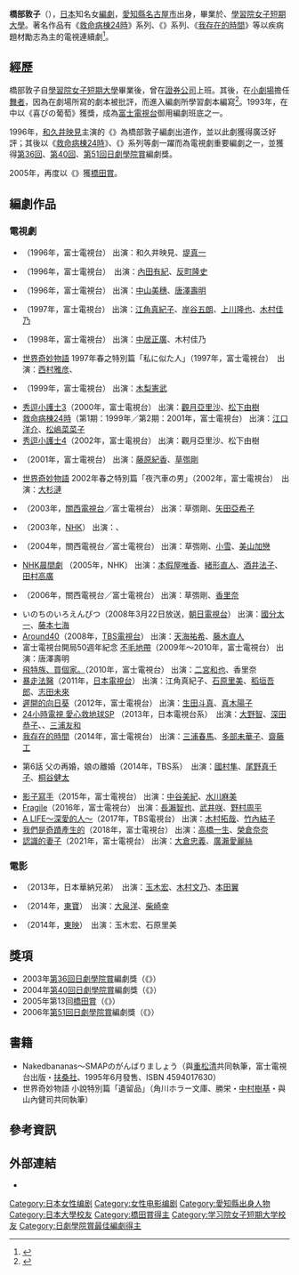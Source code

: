 {{noteTA
|G1=JP Show
}}
{{藝人
| 姓名 = 橋部敦子
| 類型 = 编剧
| 圖片 = 
| 圖片尺寸 = 
| 圖片簡介 = 
| 原名 = 
| 外文名 = 
| 外文 = 
| 羅馬拼音 = Hashibe Atsuko
| 英文名 = 
| 綽號 =
| 其他藝名 = 
| 國籍 = [[日本|日本]]
| 民族 = 
| 籍貫 = 
| 出生日期 = {{bya|1966}}
| 出生地點 = [[日本|日本]][[愛知縣|愛知縣]][[名古屋市|名古屋市]]
| 逝世日期 =  
| 逝世地點 = 
| 職業 = 编剧
| 語言 = [[日语|日语]]
| 教育程度 = [[學習院女子短期大學|學習院女子短期大學]]
| 配偶 =  
| 音樂類型 = 
| 演奏樂器 = 
| 出身地 = 
| 出道作 = 1996年《{{link-ja|天使之愛|ピュア (テレビドラマ)}}》
| 出道日期 = {{start date and age|1996}}
| 代表作 = 1999年《[[救命病棟24時|救命病棟24時]]》<br>2003年《{{link-ja|我的生存之道|僕の生きる道}}》<br>2004年《{{link-ja|我和她和她的生存之道|僕と彼女と彼女の生きる道}}》<br>2006年《{{link-ja|我的人生路|僕の歩く道}}》
| 活躍年代 = 
| 唱片公司 = 
| 經紀公司 =
| 網站 = 
| 相關團體 = 
| 獎項 = 
| IMDb = 
| 現任成員 = 
| 過往成員 = 
}}
'''橋部敦子'''（{{bd|1966年||catIdx=Hashibe Atsuko}}），[[日本|日本]]知名女[[編劇|編劇]]，[[愛知縣|愛知縣]][[名古屋市|名古屋市]]出身，畢業於{{link-ja|名古屋市立櫻台高等學校|名古屋市立桜台高等学校}}、[[學習院女子短期大學|學習院女子短期大學]]。著名作品有《[[救命病棟24時|救命病棟24時]]》系列、《{{link-ja|我的生存之道|僕の生きる道}}》系列、《[[我存在的時間|我存在的時間]]》等以疾病題材勵志為主的電視連續劇<ref>{{Cite web |url=http://www.allcinema.net/prog/show_p.php?num_p=125989 |title=橋部敦子介紹 |access-date=2014-09-29 |archive-date=2019-09-01 |archive-url=https://web.archive.org/web/20190901165329/http://www.allcinema.net/prog/show_p.php?num_p=125989 |dead-url=no }}</ref>。

== 經歷 ==
橋部敦子自[[學習院女子短期大學|學習院女子短期大學]]畢業後，曾在[[證券公司|證券公司]]上班。其後，在[[小劇場|小劇場]]擔任[[舞者|舞者]]，因為在劇場所寫的劇本被批評，而進入編劇所學習劇本編寫<ref>{{Cite web |url=http://www.scenario.co.jp/ |title=シナリオ・センター |access-date=2014-09-29 |archive-date=2021-03-19 |archive-url=https://web.archive.org/web/20210319005711/https://www.scenario.co.jp/ |dead-url=no }}</ref>。1993年，在{{link-ja|富士電視台青年劇本大獎|フジテレビヤングシナリオ大賞}}中以《喜びの葡萄》獲獎，成為[[富士電視台|富士電視台]]御用編劇班底之一。

1996年，[[和久井映見|和久井映見]]主演的《{{link-ja|天使之愛|ピュア (テレビドラマ)}}》為橋部敦子編劇出道作，並以此劇獲得廣泛好評；其後以《[[救命病棟24時|救命病棟24時]]》、《{{link-ja|我的生存之道|僕の生きる道}}》系列等劇一躍而為電視劇重要編劇之一，並獲得[[第36回日劇學院賞|第36回]]、[[第40回日劇學院賞|第40回]]、[[第51回日劇學院賞|第51回]][[日劇學院賞|日劇學院賞]]編劇獎。

2005年，再度以《{{link-ja|我和她和她的生存之道|僕と彼女と彼女の生きる道}}》獲[[橋田賞|橋田賞]]。

== 編劇作品 ==
=== 電視劇 ===
*{{link-ja|天使之愛|ピュア (テレビドラマ)}}（1996年，富士電視台）  出演：和久井映見、[[堤真一|堤真一]]
*{{link-ja|請給我翅膀 (電視劇)|翼をください!|請給我翅膀}}（1996年，富士電視台）　出演：[[內田有紀|內田有紀]]、[[反町隆史|反町隆史]]
*{{link-ja|美味關係 (1996年日本電視劇)|おいしい関係#テレビドラマ（日本版）|美味關係}}（1996年，富士電視台）  出演：[[中山美穗|中山美穗]]、[[唐澤壽明|唐澤壽明]]
*{{link-ja|相愛月明時|月の輝く夜だから}}（1997年，富士電視台）  出演：[[江角真紀子|江角真紀子]]、[[岸谷五朗|岸谷五朗]]、[[上川隆也|上川隆也]]、[[木村佳乃|木村佳乃]]
*{{link-ja|手足情深 (電視劇)|ブラザーズ|手足情深}}（1998年，富士電視台）  出演：[[中居正廣|中居正廣]]、木村佳乃
*[[世界奇妙物語|世界奇妙物語]] 1997年春之特別篇「私に似た人」（1997年，富士電視台）　出演：[[西村雅彦|西村雅彦]]、{{link-ja|安達香代子|安達香代子}}
*{{link-ja|小市民狂想曲|小市民ケーン}}（1999年，富士電視台）  出演：[[木梨憲武|木梨憲武]] 
*[[秀逗小護士#秀逗小護士3|秀逗小護士3]]（2000年，富士電視台）  出演：[[觀月亞里沙|觀月亞里沙]]、[[松下由樹|松下由樹]]
*[[救命病棟24時|救命病棟24時]]（第1期：1999年／第2期：2001年，富士電視台）  出演：[[江口洋介|江口洋介]]、[[松嶋菜菜子|松嶋菜菜子]]
*[[秀逗小護士#秀逗小護士4|秀逗小護士4]]（2002年，富士電視台）  出演：觀月亞里沙、松下由樹
*{{link-ja|愛上大明星|スタアの恋}}（2001年，富士電視台）  出演：[[藤原紀香|藤原紀香]]、[[草彅剛|草彅剛]]
*[[世界奇妙物語|世界奇妙物語]] 2002年春之特別篇「夜汽車の男」（2002年，富士電視台）　出演：[[大杉漣|大杉漣]]
*{{link-ja|我的生存之道|僕の生きる道}}（2003年，[[關西電視台|關西電視台]]／富士電視台）  出演：草彅剛、[[矢田亞希子|矢田亞希子]]
*{{link-ja|百年之戀|百年の恋}}（2003年，[[NHK|NHK]]）  出演：{{link-ja|筒井道隆|筒井道隆}}、{{link-ja|川原亞矢子|川原亜矢子}}
*{{link-ja|我和她和她的生存之道|僕と彼女と彼女の生きる道}}（2004年，關西電視台／富士電視台）  出演：草彅剛、[[小雪_(日本演員)|小雪]]、[[美山加戀|美山加戀]]
*[[連續電視小說|NHK晨間劇]] {{link-ja|戰鬥 (電視劇)|ファイト (テレビドラマ)|戰鬥}}（2005年，NHK）  出演：[[本假屋唯香|本假屋唯香]]、[[緒形直人|緒形直人]]、[[酒井法子|酒井法子]]、[[田村高廣|田村高廣]]
*{{link-ja|我的人生路|僕の歩く道}}（2006年，關西電視台／富士電視台）  出演：草彅剛、[[香里奈|香里奈]]
*いのちのいろえんぴつ（2008年3月22日放送，[[朝日電視台|朝日電視台]]）  出演：[[國分太一|國分太一]]、[[藤本七海|藤本七海]]
*[[Around40|Around40]]（2008年，[[TBS電視台|TBS電視台]]）  出演：[[天海祐希|天海祐希]]、[[藤木直人|藤木直人]]
*富士電視台開局50週年紀念 [[不毛地帶#電視劇|不毛地帶]]（2009年～2010年，富士電視台）  出演：唐澤壽明
*[[飛特族、買個家。|飛特族、買個家。]]（2010年，富士電視台）  出演：[[二宮和也|二宮和也]]、香里奈
*[[暴走法醫|暴走法醫]]（2011年，[[日本電視台|日本電視台]]）  出演：江角真紀子、[[石原里美|石原里美]]、[[稻垣吾郎|稻垣吾郎]]、[[志田未來|志田未來]]
*[[遲開的向日葵|遲開的向日葵]]（2012年，富士電視台）  出演：[[生田斗真|生田斗真]]、[[真木陽子|真木陽子]]
*[[24小時電視_「愛心救地球」|24小時電視 愛心救地球]]SP {{link-ja|再見今日之日|今日の日はさようなら (テレビドラマ)}}（2013年，日本電視台系）　出演：[[大野智|大野智]]、[[深田恭子|深田恭子]]、{{link-ja|岸本加世子|岸本加世子}}、[[三浦友和|三浦友和]]
*[[我存在的時間|我存在的時間]]（2014年，富士電視台）  出演：[[三浦春馬|三浦春馬]]、[[多部未華子|多部未華子]]、[[齋藤工|齋藤工]]
*{{link-ja|父親的背影|おやじの背中}} 第6話 父の再婚，娘の離婚（2014年，TBS系）　出演：[[國村隼|國村隼]]、[[尾野真千子|尾野真千子]]、[[桐谷健太|桐谷健太]]
*[[影子寫手_(電視劇)|影子寫手]]（2015年，富士電視台）  出演：[[中谷美紀|中谷美紀]]、[[水川麻美|水川麻美]]
*[[Fragile|Fragile]]（2016年，富士電視台）  出演：[[長瀨智也|長瀨智也]]、[[武井咲|武井咲]]、[[野村周平|野村周平]]
*[[A_LIFE〜深愛的人〜|A LIFE〜深愛的人〜]]（2017年，TBS電視台）  出演：[[木村拓哉|木村拓哉]]、[[竹內結子|竹內結子]]
*[[僕らは奇跡でできている|我們是奇蹟產生的]]（2018年，富士電視台）  出演：[[高橋一生|高橋一生]]、[[榮倉奈奈|榮倉奈奈]]
*[[認識的妻子_(日本電視劇)|認識的妻子]]（2021年，富士電視台）  出演：[[大倉忠義|大倉忠義]]、[[廣瀨愛麗絲|廣瀨愛麗絲]]

=== 電影 ===
*{{link-ja|一切都從遇見你開始|すべては君に逢えたから}}（2013年，日本華納兄弟）　出演：[[玉木宏|玉木宏]]、[[木村文乃|木村文乃]]、[[本田翼|本田翼]]
*{{link-ja|青天霹靂|青天の霹靂}}（2014年，[[東寶|東寶]]）　出演：[[大泉洋|大泉洋]]、[[柴崎幸|柴崎幸]]
*{{link-ja|幕末高校生|幕末高校生#映画}}（2014年，[[東映|東映]]）　出演：玉木宏、石原里美

== 獎項 ==
*2003年[[第36回日劇學院賞|第36回日劇學院賞]]編劇獎（《{{link-ja|我的生存之道|僕の生きる道}}》）
*2004年[[第40回日劇學院賞|第40回日劇學院賞]]編劇獎（《{{link-ja|我和她和她的生存之道|僕と彼女と彼女の生きる道}}》）
*2005年第13回[[橋田賞|橋田賞]]（《{{link-ja|我和她和她的生存之道|僕と彼女と彼女の生きる道}}》）
*2006年[[第51回日劇學院賞|第51回日劇學院賞]]編劇獎（《{{link-ja|我的人生路|僕の歩く道}}》）

== 書籍 ==
*Nakedbananas〜SMAPのがんばりましょう（與[[重松清|重松清]]共同執筆，富士電視台出版・[[扶桑社|扶桑社]]、1995年6月發售、ISBN 4594017630）
*世界奇妙物語 小說特別篇「遺留品」（角川ホラー文庫、勝栄・[[中村樹基|中村樹基]]・與山內健司共同執筆）

== 參考資訊 ==
{{reflist}}

== 外部連結 ==
* {{IMDb name|1539416}}

{{日劇學院賞最佳劇本}}

{{DEFAULTSORT:Hashibe Atsuko}}
[[Category:日本女性编剧|Category:日本女性编剧]]
[[Category:女性电影编剧|Category:女性电影编剧]]
[[Category:愛知縣出身人物|Category:愛知縣出身人物]]
[[Category:日本大學校友|Category:日本大學校友]]
[[Category:橋田賞得主|Category:橋田賞得主]]
[[Category:学习院女子短期大学校友|Category:学习院女子短期大学校友]]
[[Category:日劇學院賞最佳編劇得主|Category:日劇學院賞最佳編劇得主]]